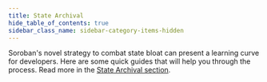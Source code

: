 ```yaml
---
title: State Archival
hide_table_of_contents: true
sidebar_class_name: sidebar-category-items-hidden
---
```


Soroban's novel strategy to combat state bloat can present a learning curve for developers. Here are some quick guides that will help you through the process. Read more in the [State Archival section](../../../learn/encyclopedia/storage/state-archival.mdx).

